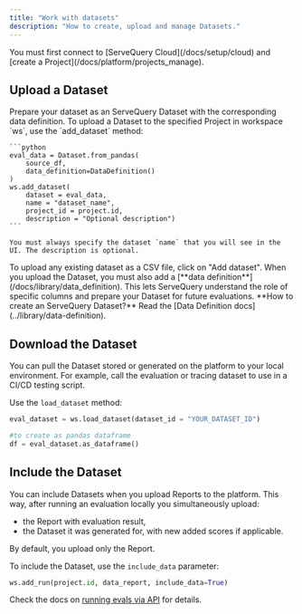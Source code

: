 ```yaml
---
title: "Work with datasets"
description: "How to create, upload and manage Datasets."
---
```


<Tip>
  You must first connect to [ServeQuery Cloud](/docs/setup/cloud) and [create a Project](/docs/platform/projects_manage).
</Tip>

## Upload a Dataset

<Tabs>
  <Tab title="Python">
    Prepare your dataset as an ServeQuery Dataset with the corresponding data definition. To upload a Dataset to the specified Project in workspace `ws`, use the `add_dataset` method:

    ```python
    eval_data = Dataset.from_pandas(
        source_df,
        data_definition=DataDefinition()
    )
    ws.add_dataset(
        dataset = eval_data, 
        name = "dataset_name",
        project_id = project.id, 
        description = "Optional description")
    ```

    You must always specify the dataset `name` that you will see in the UI. The description is optional.
  </Tab>
  <Tab title="UI">
    To upload any existing dataset as a CSV file, click on "Add dataset". When you upload the Dataset, you must also add a [**data definition**](/docs/library/data_definition). This lets ServeQuery understand the role of specific columns and prepare your Dataset for future evaluations.
  </Tab>
</Tabs>

<Note>
  **How to create an ServeQuery Dataset?** Read the [Data Definition docs](../library/data-definition).
</Note>

## Download the Dataset

You can pull the Dataset stored or generated on the platform to your local environment. For example, call the evaluation or tracing dataset to use in a CI/CD testing script.

Use the `load_dataset` method:

```python
eval_dataset = ws.load_dataset(dataset_id = "YOUR_DATASET_ID") 

#to create as pandas dataframe
df = eval_dataset.as_dataframe()
```

## Include the Dataset

You can include Datasets when you upload Reports to the platform. This way, after running an evaluation locally you simultaneously upload:

- the Report with evaluation result,
- the Dataset it was generated for, with new added scores if applicable.

By default, you upload only the Report.

To include the Dataset, use the `include_data` parameter:

```python
ws.add_run(project.id, data_report, include_data=True)
```

Check the docs on [running evals via API](/docs/platform/evals_api) for details.